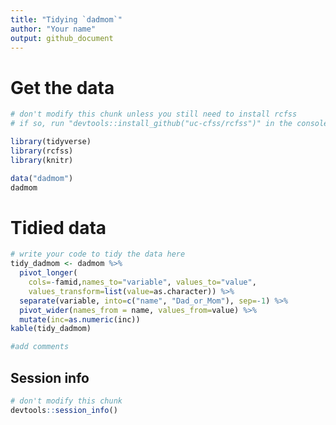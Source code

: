 ```yaml
---
title: "Tidying `dadmom`"
author: "Your name"
output: github_document
---
```


# Get the data

```r
# don't modify this chunk unless you still need to install rcfss
# if so, run "devtools::install_github("uc-cfss/rcfss")" in the console first

library(tidyverse)
library(rcfss)
library(knitr)

data("dadmom")
dadmom
```

# Tidied data

```r
# write your code to tidy the data here
tidy_dadmom <- dadmom %>%
  pivot_longer(
    cols=-famid,names_to="variable", values_to="value",
    values_transform=list(value=as.character)) %>%
  separate(variable, into=c("name", "Dad_or_Mom"), sep=-1) %>%
  pivot_wider(names_from = name, values_from=value) %>%
  mutate(inc=as.numeric(inc))
kable(tidy_dadmom)

#add comments

```

## Session info

```r
# don't modify this chunk
devtools::session_info()
```


